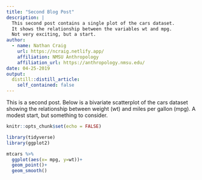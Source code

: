 ```yaml
---
title: "Second Blog Post"
description: |
  This second post contains a single plot of the cars dataset.
  It shows the relationship between the variables wt and mpg.
  Not very exciting, but a start.
author:
  - name: Nathan Craig 
    url: https://ncraig.netlify.app/
    affiliation: NMSU Anthropology
    affiliation_url: https://anthropology.nmsu.edu/
date: 04-25-2019
output:
  distill::distill_article:
    self_contained: false
---
```

This is a second post. Below is a bivariate scatterplot of the cars dataset showing the relationship between weight (wt) and miles per gallon (mpg). A modest start, but something to consider.

```r
knitr::opts_chunk$set(echo = FALSE)
```


```r
library(tidyverse)
library(ggplot2)
```

```r
mtcars %>% 
  ggplot(aes(x= mpg, y=wt))+
  geom_point()+
  geom_smooth()
```

